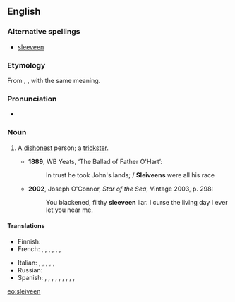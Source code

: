 {{was wotd|2010|March|17}}
==English==

===Alternative spellings===
* [[sleeveen]]

===Etymology===
From {{etyl|ga}} {{term|slíghbhín|lang=ga}}, {{term|slíbhín|lang=ga}}, with the same meaning.

===Pronunciation===
* {{IPA|/ˈsliːviːn/}}

===Noun===
{{en-noun}}

# {{Ireland}} A [[dishonest]] person; a [[trickster]].
#*'''1889''', WB Yeats, ‘The Ballad of Father O'Hart’:
#*:In trust he took John's lands; / '''Sleiveens''' were all his race
#*'''2002''', Joseph O'Connor, ''Star of the Sea'', Vintage 2003, p. 298:
#*:You blackened, filthy '''sleeveen''' liar. I curse the living day I ever let you near me.

====Translations====
{{trans-top|dishonest person; trickster}}
* Finnish: {{t|fi|koijari}}
* French: {{t+|fr|escroc}},  {{t+|fr|filou}},  {{t|fr|aigrefin}},  {{t+|fr|fripon}},  {{t+|fr|larron}},  {{t|fr|chevalier d'industrie}},  {{t+|fr|tricheur}}
{{trans-mid}}
* Italian: {{t-|it|truffatore}},  {{t+|it|mariolo}},  {{t+|it|farabutto}},  {{t-|it|imbroglione}},  {{t-|it|sbarazzino}},  {{t-|it|birichino}}
* Russian: {{t+|ru|обманщик|m}}
* Spanish: {{t+|es|ratero}},  {{t|es|timador}},  {{t|es|petardista}},  {{t-|es|estafador}},  {{t|es|caballero de industria}},  {{t-|es|pícaro}},  {{t|es| bribón}},  {{t+|es|tunante}},  {{t|es|truhán}},  {{t|es|taimado}}
{{trans-bottom}}

[[eo:sleiveen]]